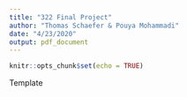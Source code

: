 ```yaml
---
title: "322 Final Project"
author: "Thomas Schaefer & Pouya Mohammadi"
date: "4/23/2020"
output: pdf_document
---
```


```r
knitr::opts_chunk$set(echo = TRUE)
```

Template